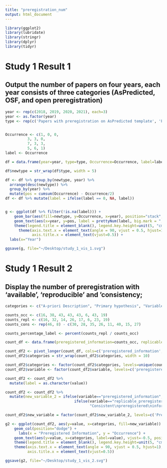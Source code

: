 ```yaml
---
title: "preregistration_num"
output: html_document
---
```


```r
library(ggplot2)
library(lubridate)
library(stringr)
library(dplyr)
library(tidyr)
```

# Study 1 Result 1
## Output the number of papers on four years, each year consists of three categories (AsPredicted, OSF, and open preregistration)
```r
year <- rep(c(2018, 2019, 2020, 2021), each=3)
year <- as.factor(year)
type <- rep(c('Papers with preregistration on AsPredicted template', 'Papers with preregistration on OSF template', 'Papers with open preregistration'), times=4)


Occurrence <- c(1, 0, 0,
          3, 3, 0,
          7, 3, 3,
          5, 6, 1)
label <- Occurrence

df = data.frame(year=year, type=type, Occurrence=Occurrence, label=label)

df$newtype = str_wrap(df$type, width = 5)

df <- df %>% group_by(newtype, year) %>% 
  arrange(desc(newtype)) %>%
  group_by(year) %>%
  mutate(pos = cumsum(Occurrence) - Occurrence/2) 
df <- df %>% mutate(label = ifelse(label == 0, NA, label))


g <- ggplot(df %>% filter(!is.na(label))) + 
    geom_bar(aes(fill=newtype, y=Occurrence, x=year), position="stack", stat="identity") +
    geom_text(aes(x=year, y=pos, label = prettyNum(label, big.mark = ",")), vjust = 2,  size = 1.5) +
    theme(legend.title = element_blank(), legend.key.height=unit(5, "cm")) +
      theme(axis.text.x = element_text(angle = 90, vjust = 0.5, hjust=1), 
            axis.title.x = element_text(vjust=0.5)) +
  labs(x="Year")

ggsave(g, file="~/Desktop/study_1_vis_1.svg")
```

# Study 1 Result 2
## Display the number of preregistration with 'available', 'reproducible' and 'consistency;
```r
categories <- c("A-priori Description", "Primary hypothesis", "Variables", "Analysis Plan", "Study Plan", "Analysis Script", "Sampling Plan", "Additional Information")

counts_occ <- c(16, 38, 43, 43, 43, 6, 43, 19)
counts_repl <- c(16, 32, 14, 26, 17, 6, 23, 19)
counts_cons <- rep(46, 8) - c(30, 28, 35, 26, 11, 40, 15, 27)

counts_percentage_label <- percent(counts_repl / counts_occ)

count_df <- data.frame(preregistered_information=counts_occ, replicable_preregistered_information=counts_repl, consistent_preregistered_information=counts_cons, categories=categories, counts_percentage_label=as.character(counts_percentage_label))

count_df2 <- pivot_longer(count_df, cols=c('preregistered_information', 'replicable_preregistered_information', 'consistent_preregistered_information'), names_to='variable', values_to = "value")
count_df2$categories = str_wrap(count_df2$categories, width = 10)

count_df2$categories <- factor(count_df2$categories, levels=unique(count_df2$categories))
count_df2$variable <- factor(count_df2$variable, levels=c('preregistered_information', 'replicable_preregistered_information', 'consistent_preregistered_information') )

count_df2 <- count_df2 %>%
  mutate(label = as.character(value))

count_df2 <- count_df2 %>%
  mutate(new_variable_2 = ifelse(variable=="preregistered_information", "Preregistered\ninformation", 
                               ifelse(variable=="replicable_preregistered_information", "Replicable\npreregistered\ninformation", 
                                      "Consistent\npreregistered\ninformation")))

count_df2$new_variable = factor(count_df2$new_variable_2, levels=c('Preregistered\ninformation', 'Replicable\npreregistered\ninformation', 'Consistent\npreregistered\ninformation'))

g2 <- ggplot(count_df2, aes(y=value, x=categories, fill=new_variable)) + 
    geom_col(position="dodge") +
      labs(x = "Preregistered Information", y = "Occurrence") + 
    geom_text(aes(y=value, x=categories, label=value), vjust=-0.5, position=position_dodge(0.9), size=1.5) + 
    theme(legend.title = element_blank(), legend.key.height=unit(5, "cm")) +
    theme(axis.text.x = element_text(angle = 90, vjust = 0.5, hjust=1),
          axis.title.x = element_text(vjust=0.5))

ggsave(g2, file="~/Desktop/study_1_vis_2.svg")
```


